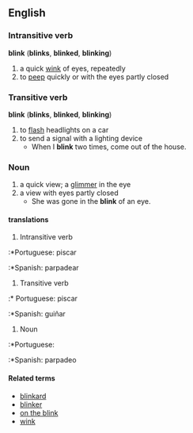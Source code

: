 ==English==
=== Intransitive verb ===
'''blink''' ('''blinks''', '''blinked''', '''blinking''')
# a quick [[wink]] of eyes, repeatedly
# to [[peep]] quickly or with the eyes partly closed
=== Transitive verb ===
'''blink''' ('''blinks''', '''blinked''', '''blinking''')
# to [[flash]] headlights on a car
# to send a signal with a lighting device
#* When I '''blink''' two times, come out of the house.
=== Noun ===
# a quick view; a [[glimmer]] in the eye
# a view with eyes partly closed
#* She was gone in the '''blink''' of an eye.

==== translations ====

# Intransitive verb
:*Portuguese: piscar
:*Spanish: parpadear

# Transitive verb
:* Portuguese: piscar
:*Spanish: guiñar

# Noun
:*Portuguese:
:*Spanish: parpadeo

==== Related terms ====
*[[blinkard]]
*[[blinker]]
*[[on the blink]]
*[[wink]]